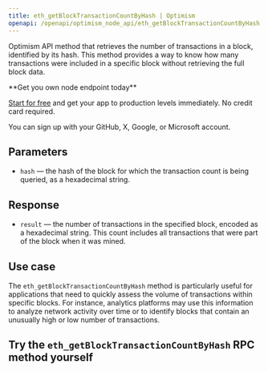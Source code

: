 ---
title: eth_getBlockTransactionCountByHash | Optimism
openapi: /openapi/optimism_node_api/eth_getBlockTransactionCountByHash.json POST /efb0a5eccd2caa5135eb54eba6f7f300
---

Optimism API method that retrieves the number of transactions in a block, identified by its hash. This method provides a way to know how many transactions were included in a specific block without retrieving the full block data.

<Check>
**Get you own node endpoint today**

[Start for free](https://console.chainstack.com/) and get your app to production levels immediately. No credit card required.

You can sign up with your GitHub, X, Google, or Microsoft account.
</Check>


## Parameters

* `hash` — the hash of the block for which the transaction count is being queried, as a hexadecimal string.

## Response

* `result` — the number of transactions in the specified block, encoded as a hexadecimal string. This count includes all transactions that were part of the block when it was mined.

## Use case

The `eth_getBlockTransactionCountByHash` method is particularly useful for applications that need to quickly assess the volume of transactions within specific blocks. For instance, analytics platforms may use this information to analyze network activity over time or to identify blocks that contain an unusually high or low number of transactions.

## Try the `eth_getBlockTransactionCountByHash` RPC method yourself